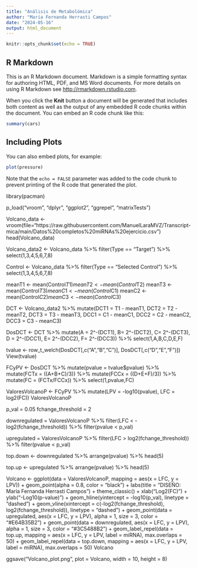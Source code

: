 ---
title: "Análisis de Metabolómica"
author: "María Fernanda Herrasti Campos"
date: "2024-05-16"
output: html_document
---

```{r setup, include=FALSE}
knitr::opts_chunk$set(echo = TRUE)
```

## R Markdown

This is an R Markdown document. Markdown is a simple formatting syntax for authoring HTML, PDF, and MS Word documents. For more details on using R Markdown see <http://rmarkdown.rstudio.com>.

When you click the **Knit** button a document will be generated that includes both content as well as the output of any embedded R code chunks within the document. You can embed an R code chunk like this:

```{r cars}
summary(cars)
```

## Including Plots

You can also embed plots, for example:

```{r pressure, echo=FALSE}
plot(pressure)
```

Note that the `echo = FALSE` parameter was added to the code chunk to prevent printing of the R code that generated the plot.

library(pacman)

p_load("vroom", "dplyr", "ggplot2", "ggrepel", "matrixTests")

Volcano_data <- vroom(file="https://raw.githubusercontent.com/ManuelLaraMVZ/Transcript-mica/main/Datos%20completos%20miRNAs%20ejercicio.csv")
head(Volcano_data)

Volcano_data2 <- Volcano_data %>% 
  filter(Type == "Target") %>% 
  select(1,3,4,5,6,7,8)

Control <- Volcano_data %>% 
  filter(Type == "Selected Control") %>% 
  select(1,3,4,5,6,7,8)

meanT1 <- mean(Control$T1)
meanT2 <- mean(Control$T2)
meanT3 <- mean(Control$T3)
meanC1 <- mean(Control$C1)
meanC2 <- mean(Control$C2)
meanC3 <- mean(Control$C3)

DCT <- Volcano_data2 %>% 
  mutate(DCT1 = T1 - meanT1, DCT2 = T2 - meanT2, DCT3 = T3 - meanT3,
         DCC1 = C1 - meanC1, DCC2 = C2 - meanC2, DCC3 = C3 - meanC3)

DosDCT <- DCT %>% 
  mutate(A = 2^-(DCT1), B= 2^-(DCT2), C= 2^-(DCT3), 
         D = 2^-(DCC1), E= 2^-(DCC2), F= 2^-(DCC3)) %>% 
  select(1,A,B,C,D,E,F)

tvalue <- row_t_welch(DosDCT[,c("A","B","C")], DosDCT[,c("D","E","F")])
View(tvalue)

FCyPV <- DosDCT %>% 
  mutate(pvalue = tvalue$pvalue) %>% 
  mutate(FCTx = ((A+B+C)/3)) %>% 
  mutate(FCCx = ((D+E+F)/3)) %>% 
  mutate(FC = (FCTx/FCCx)) %>% 
  select(1,pvalue,FC)

ValoresVolcanoP <- FCyPV %>% 
  mutate(LPV = -log10(pvalue), LFC = log2(FC)) 
ValoresVolcanoP

p_val = 0.05
fchange_threshold = 2

downregulated = ValoresVolcanoP %>% 
  filter(LFC < -log2(fchange_threshold)) %>% 
  filter(pvalue < p_val)

upregulated = ValoresVolcanoP %>% 
  filter(LFC > log2(fchange_threshold)) %>% 
  filter(pvalue < p_val)

top.down <- downregulated %>% 
  arrange(pvalue) %>% 
  head(5)

top.up <- upregulated %>% 
  arrange(pvalue) %>% 
  head(5)

Volcano <- ggplot(data = ValoresVolcanoP,
                  mapping = aes(x = LFC, y = LPV)) +
  geom_point(alpha = 0.8, color = "black") +
  labs(title = "DISEÑO: María Fernanda Herrasti Campos") +
  theme_classic() +
  xlab("Log2(FC)") +
  ylab("-Log10(p-value)") +
  geom_hline(yintercept = -log10(p_val), linetype = "dashed") +
  geom_vline(xintercept = c(-log2(fchange_threshold), log2(fchange_threshold)), linetype = "dashed") +
  geom_point(data = upregulated, aes(x = LFC, y = LPV), alpha = 1, size = 3, color = "#E64B35B2") +
  geom_point(data = downregulated, aes(x = LFC, y = LPV), alpha = 1, size = 3, color = "#3C5488B2") +
  geom_label_repel(data = top.up, mapping = aes(x = LFC, y = LPV, label = miRNA), max.overlaps = 50) +
  geom_label_repel(data = top.down, mapping = aes(x = LFC, y = LPV, label = miRNA), max.overlaps = 50)
Volcano

ggsave("Volcano_plot.png", plot = Volcano, width = 10, height = 8)


